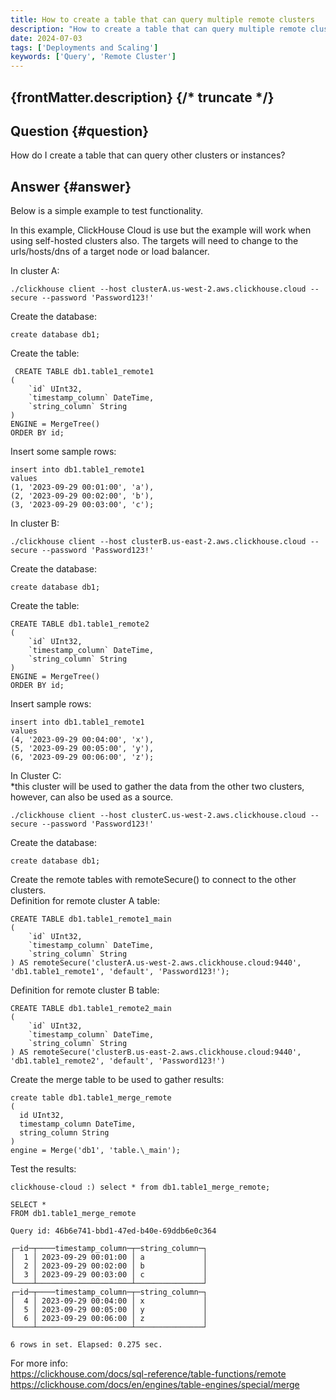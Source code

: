 ```yaml
---
title: How to create a table that can query multiple remote clusters
description: "How to create a table that can query multiple remote clusters"
date: 2024-07-03
tags: ['Deployments and Scaling']
keywords: ['Query', 'Remote Cluster']
---
```


{frontMatter.description}
{/* truncate */}
---

## Question {#question}

How do I create a table that can query other clusters or instances?

## Answer {#answer}

Below is a simple example to test functionality.  

In this example, ClickHouse Cloud is use but the example will work when using self-hosted clusters also. 
The targets will need to change to the urls/hosts/dns of a target node or load balancer.

In cluster A:
```
./clickhouse client --host clusterA.us-west-2.aws.clickhouse.cloud --secure --password 'Password123!'
```

Create the database:
```
create database db1;
```

Create the table:
```
 CREATE TABLE db1.table1_remote1
(
    `id` UInt32,
    `timestamp_column` DateTime,
    `string_column` String
)
ENGINE = MergeTree()
ORDER BY id;
```

Insert some sample rows:
```
insert into db1.table1_remote1
values
(1, '2023-09-29 00:01:00', 'a'),
(2, '2023-09-29 00:02:00', 'b'),
(3, '2023-09-29 00:03:00', 'c');
```

In cluster B:
```
./clickhouse client --host clusterB.us-east-2.aws.clickhouse.cloud --secure --password 'Password123!'
```

Create the database:
```
create database db1;
```

Create the table:
```
CREATE TABLE db1.table1_remote2
(
    `id` UInt32,
    `timestamp_column` DateTime,
    `string_column` String
)
ENGINE = MergeTree()
ORDER BY id;
```

Insert sample rows:
```
insert into db1.table1_remote1
values
(4, '2023-09-29 00:04:00', 'x'),
(5, '2023-09-29 00:05:00', 'y'),
(6, '2023-09-29 00:06:00', 'z');
```

In Cluster C:  
*this cluster will be used to gather the data from the other two clusters, however, can also be used as a source.
```
./clickhouse client --host clusterC.us-west-2.aws.clickhouse.cloud --secure --password 'Password123!'
```

Create the database:
```
create database db1;
```

Create the remote tables with remoteSecure() to connect to the other clusters.  
Definition for remote cluster A table:
```
CREATE TABLE db1.table1_remote1_main
(
    `id` UInt32,
    `timestamp_column` DateTime,
    `string_column` String
) AS remoteSecure('clusterA.us-west-2.aws.clickhouse.cloud:9440', 'db1.table1_remote1', 'default', 'Password123!');
```

Definition for remote cluster B table:
```
CREATE TABLE db1.table1_remote2_main
(
    `id` UInt32,
    `timestamp_column` DateTime,
    `string_column` String
) AS remoteSecure('clusterB.us-east-2.aws.clickhouse.cloud:9440', 'db1.table1_remote2', 'default', 'Password123!')
```

Create the merge table to be used to gather results:
```
create table db1.table1_merge_remote
(
  id UInt32,
  timestamp_column DateTime,
  string_column String
)
engine = Merge('db1', 'table.\_main');
```

Test the results:
```
clickhouse-cloud :) select * from db1.table1_merge_remote;

SELECT *
FROM db1.table1_merge_remote

Query id: 46b6e741-bbd1-47ed-b40e-69ddb6e0c364

┌─id─┬────timestamp_column─┬─string_column─┐
│  1 │ 2023-09-29 00:01:00 │ a             │
│  2 │ 2023-09-29 00:02:00 │ b             │
│  3 │ 2023-09-29 00:03:00 │ c             │
└────┴─────────────────────┴───────────────┘
┌─id─┬────timestamp_column─┬─string_column─┐
│  4 │ 2023-09-29 00:04:00 │ x             │
│  5 │ 2023-09-29 00:05:00 │ y             │
│  6 │ 2023-09-29 00:06:00 │ z             │
└────┴─────────────────────┴───────────────┘

6 rows in set. Elapsed: 0.275 sec. 
```

For more info:  
https://clickhouse.com/docs/sql-reference/table-functions/remote
https://clickhouse.com/docs/en/engines/table-engines/special/merge  